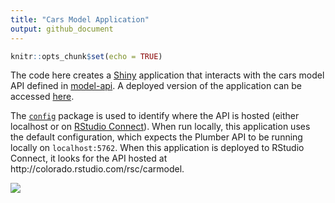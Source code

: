 ```yaml
---
title: "Cars Model Application"
output: github_document
---
```


```r
knitr::opts_chunk$set(echo = TRUE)
```

The code here creates a [Shiny](https://shiny.rstudio.com) application that interacts with the cars model API defined in [model-api](../model-api). A deployed version of the application can be accessed [here](http://colorado.rstudio.com/rsc/car-model-app/).

The [`config`](https://github.com/rstudio/config) package is used to identify where the API is hosted (either localhost or on [RStudio Connect](https://www.rstudio.com/products/connect/)). When run locally, this application uses the default configuration, which expects the Plumber API to be running locally on `localhost:5762`. When this application is deployed to RStudio Connect, it looks for the API hosted at http://colorado.rstudio.com/rsc/carmodel.

[![](images/app-demo.gif)](http://colorado.rstudio.com/rsc/car-model-app/)